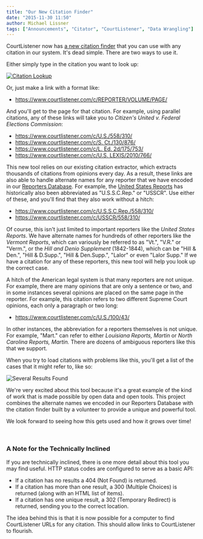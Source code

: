 ```yaml
---
title: "Our New Citation Finder"
date: "2015-11-30 11:50"
author: Michael Lissner
tags: ["Announcements", "Citator", "CourtListener", "Data Wrangling"]
---
```


CourtListener now has [a new citation finder][1] that you can use with any
citation in our system. It's dead simple. There are two ways to use it.

Either simply type in the citation you want to look up:

[![Citation Lookup](/images/citation-lookup.png)][1]

Or, just make a link with a format like:

-   https://www.courtlistener.com/c/REPORTER/VOLUME/PAGE/

And you'll get to the page for that citation. For example, using
parallel citations, any of these links will take you to *Citizen's
United v. Federal Elections Commission*:

-   [https://www.courtlistener.com/c/<span
    className="meta-data-value">U.S./558/310/</span>](https://www.courtlistener.com/c/U.S./558/310/)
-   [<span className="meta-data-value">https://www.courtlistener.com/c/S.
    Ct./130/876/</span>](https://www.courtlistener.com/c/S.%20Ct./130/876/)
-   [https://www.courtlistener.com/c/<span className="meta-data-value">L.
    Ed.
    2d/175/753/</span>](https://www.courtlistener.com/c/L.%20Ed.%202d/175/753/)
-   <span className="meta-data-value">[https://www.courtlistener.com/c/U.S.
    LEXIS/2010/766/](https://www.courtlistener.com/c/U.S.%20LEXIS/2010/766/)</span>

This new tool relies on our existing citation extractor, which extracts thousands of citations from opinions every day. As a result, these links are also able to handle alternate names for any reporter that we have encoded in our [Reporters Database][rdb]. For example, the [United States Reports][usr] has historically also been abbreviated as "U.S.S.C.Rep." or "USSCR". Use either of these, and you'll find that they also work without a hitch:

-   <https://www.courtlistener.com/c/U.S.S.C.Rep./558/310/>
-   <https://www.courtlistener.com/c/USSCR/558/310/>

Of course, this isn't just limited to important reporters like the *United States Reports*. We have alternate names for hundreds of other reporters like the *Vermont Reports*, which can variously be referred to as "Vt.", "V.R." or "Verm.", or the *Hill and Denio Supplement* (1842-1844), which can be "Hill & Den.", "Hill & D.Supp.", "Hill & Den.Supp.", "Lalor" or even "Lalor Supp." If we have a citation for any of these reporters, this new tool will help you look up the correct case.

A hitch of the American legal system is that many reporters are not
unique. For example, there are many opinions that are only a sentence or
two, and in some instances several opinions are placed on the same page
in the reporter. For example, this citation refers to two different
Supreme Court opinions, each only a paragraph or two long:

-   <https://www.courtlistener.com/c/U.S./100/43/>

In other instances, the abbreviation for a reporters themselves is not
unique. For example, "Mart." can refer to either *Louisiana Reports,
Martin* or *North Carolina Reports, Martin.* There are dozens of
ambiguous reporters like this that we support.

When you try to load citations with problems like this, you'll get a
list of the cases that it might refer to, like so:

![Several Results
Found](/images/Screenshot-from-2015-11-30-102734.png)

We're very excited about this tool because it's a great example of the
kind of work that is made possible by open data and open tools. This
project combines the alternate names we encoded in our Reporters
Database with the citation finder built by a volunteer to provide a
unique and powerful tool.

We look forward to seeing how this gets used and how it grows over time!

 

### A Note for the Technically Inclined

If you are technically inclined, there is one more detail about this
tool you may find useful. HTTP status codes are configured to serve as a
basic API:

-   If a citation has no results a 404 (Not Found) is returned.
-   If a citation has more than one result, a 300 (Multiple Choices) is
    returned (along with an HTML list of items).
-   If a citation has one unique result, a 302 (Temporary Redirect) is
    returned, sending you to the correct location.

The idea behind this is that it is now possible for a computer to find
CourtListener URLs for any citation. This should allow links to
CourtListener to flourish.

[1]: https://www.courtlistener.com/c/
[rdb]: /projects/reporters-db
[usr]: https://en.wikipedia.org/wiki/United_States_Reports
